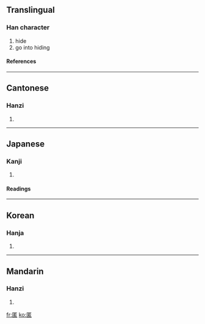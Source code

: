 {{see|匿}}

==Translingual==
===Han character===
{{Han char|rad=匸|as=09|sn=11|four=7171<sub>6</sub>|canj=尸廿大口 (STKR)}}
# hide
# go into hiding
====References====
{{Han ref|kx=0155.120|dkj=02690|dj=0347.250|hdz=10086.120|uh=533F|ud=21311|bh=B0CE|bd=45262}}
----
==Cantonese==
===Hanzi===
{{yue-hanzi|jyut=|y=nik1}}
# {{defn|Cantonese}}
----
==Japanese==
===Kanji===
{{ja-kanji|grade=|rs=匸09}}
# {{defn|Japanese}} 
====Readings====
{{ja-readings|on=[[とく]] (toku)|kun=[[かくれる]] (kakureru), [[かくす]] (kakusu)}}
----
==Korean==
===Hanja===
{{ko-hanja|hangeul=닉|rv=nik|mr=nik}}
# {{defn|Korean}}
----
==Mandarin==
===Hanzi===
{{cmn-hanzi|pin=[[nì]] ([[ni4]])|wg=ni<sup>4</sup>}}
# {{defn|Mandarin}}

[[fr:匿]]
[[ko:匿]]